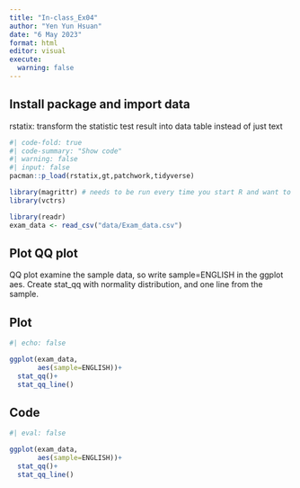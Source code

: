 ```yaml
---
title: "In-class_Ex04"
author: "Yen Yun Hsuan"
date: "6 May 2023"
format: html
editor: visual
execute: 
  warning: false
---
```


## Install package and import data

rstatix: transform the statistic test result into data table instead of just text

```r
#| code-fold: true
#| code-summary: "Show code"
#| warning: false
#| input: false
pacman::p_load(rstatix,gt,patchwork,tidyverse)
```

```r
library(magrittr) # needs to be run every time you start R and want to use %>%
library(vctrs)
```

```r
library(readr)
exam_data <- read_csv("data/Exam_data.csv")
```

## Plot QQ plot

QQ plot examine the sample data, so write sample=ENGLISH in the ggplot aes. Create stat_qq with normality distribution, and one line from the sample.

::: panel-tabset
## Plot

```r
#| echo: false

ggplot(exam_data,
       aes(sample=ENGLISH))+
  stat_qq()+
  stat_qq_line()
```

## Code

```r
#| eval: false

ggplot(exam_data,
       aes(sample=ENGLISH))+
  stat_qq()+
  stat_qq_line()
```
:::
